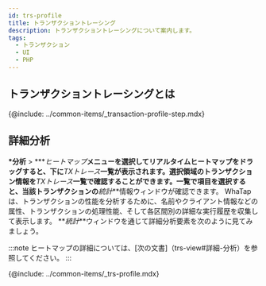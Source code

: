 ```yaml
---
id: trs-profile
title: トランザクショントレーシング
description: トランザクショントレーシングについて案内します。
tags:
  - トランザクション
  - UI
  - PHP
---
```


## トランザクショントレーシングとは

{@include: ../common-items/_transaction-profile-step.mdx}

## 詳細分析

**\*分析** > \***_ヒートマップ_**メニューを選択してリアルタイムヒートマップをドラッグすると、下に**_TXトレース_**一覧が表示されます。選択領域のトランザクション情報を**_TXトレース_**一覧で確認することができます。一覧で項目を選択すると、当該トランザクションの**_統計_**情報ウィンドウが確認できます。 WhaTapは、トランザクションの性能を分析するために、名前やクライアント情報などの属性、トランザクションの処理性能、そして各区間別の詳細な実行履歴を収集して表示します。 **_統計_**ウィンドウを通じて詳細分析要素を次のように見てみましょう。 

:::note
ヒートマップの詳細については、[次の文書]（trs-view#詳細-分析）を参照してください。 
:::

{@include: ../common-items/_trs-profile.mdx} 
